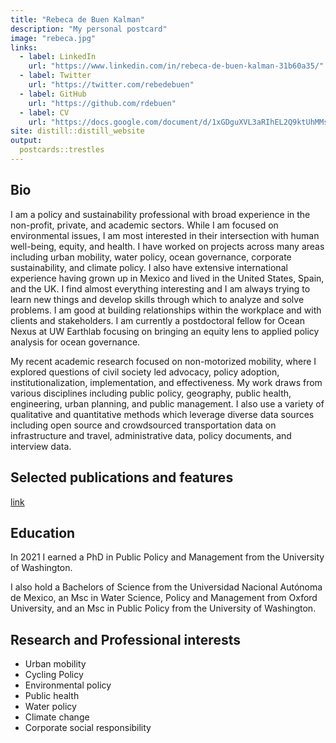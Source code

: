 ```yaml
---
title: "Rebeca de Buen Kalman"
description: "My personal postcard"
image: "rebeca.jpg"
links:
  - label: LinkedIn
    url: "https://www.linkedin.com/in/rebeca-de-buen-kalman-31b60a35/"
  - label: Twitter
    url: "https://twitter.com/rebedebuen"
  - label: GitHub
    url: "https://github.com/rdebuen"
  - label: CV
    url: "https://docs.google.com/document/d/1xGDguXVL3aRIhEL2Q9ktUhMMsSHP_y9z6B1ASNRSSPk/edit?usp=sharing"
site: distill::distill_website
output:
  postcards::trestles
---
```

 
## Bio

I am a policy and sustainability professional with broad experience in the non-profit, private, and academic sectors. While I am focused on environmental issues, I am most interested in their intersection with human well-being, equity, and health. I have worked on projects across many areas including urban mobility, water policy, ocean governance, corporate sustainability, and climate policy. I also have extensive international experience having grown up in Mexico and lived in the United States, Spain, and the UK. I find almost everything interesting and I am always trying to learn new things and develop skills through which to analyze and solve problems. I am good at building relationships within the workplace and with clients and stakeholders. I am currently a postdoctoral fellow for Ocean Nexus at UW Earthlab focusing on bringing an equity lens to applied policy analysis for ocean governance.
 
My recent academic research focused on non-motorized mobility, where I explored questions of civil society led advocacy, policy adoption, institutionalization, implementation, and effectiveness. My work draws from various disciplines including public policy, geography, public health, engineering, urban planning, and public management. I also use a variety of qualitative and quantitative methods which leverage diverse data sources including open source and crowdsourced transportation data on infrastructure and travel, administrative data, policy documents, and interview data.

## Selected publications and features

[link](www.rstudio.com) 
 

## Education
In 2021 I earned a PhD in Public Policy and Management from the University of Washington.

I also hold a Bachelors of Science from the Universidad Nacional Autónoma de Mexico, an Msc in Water Science, Policy and Management from Oxford University, and an Msc in Public Policy from the University of Washington. 

## Research and Professional interests

- Urban mobility
- Cycling Policy
- Environmental policy 
- Public health
- Water policy
- Climate change 
- Corporate social responsibility

